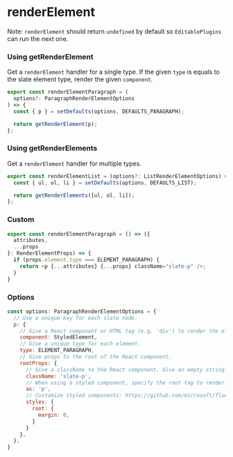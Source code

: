 
<Meta title="API/renderElement" />

# renderElement

Note: `renderElement` should return `undefined` by default so `EditablePlugins` can run the next one.

### Using getRenderElement

Get a `renderElement` handler for a single type. If the given `type` is equals to the slate element type, render the given `component`.

```js
export const renderElementParagraph = (
  options?: ParagraphRenderElementOptions
) => {
  const { p } = setDefaults(options, DEFAULTS_PARAGRAPH);

  return getRenderElement(p);
};
```

### Using getRenderElements

Get a `renderElement` handler for multiple types.

```js
export const renderElementList = (options?: ListRenderElementOptions) => {
  const { ul, ol, li } = setDefaults(options, DEFAULTS_LIST);

  return getRenderElements([ul, ol, li]);
};
```

### Custom

```js
export const renderElementParagraph = () => ({
  attributes,
  ...props
}: RenderElementProps) => {
  if (props.element.type === ELEMENT_PARAGRAPH) {
    return <p {...attributes} {...props} className="slate-p" />;
  }
}
```

### Options

```js
const options: ParagraphRenderElementOptions = {
  // Use a unique key for each slate node.
  p: {
    // Give a React component or HTML tag (e.g. 'div') to render the element.
    component: StyledElement,
    // Give a unique type for each element.
    type: ELEMENT_PARAGRAPH,
    // Give props to the root of the React component.
    rootProps: {
      // Give a className to the React component. Give an empty string to remove the className.
      className: 'slate-p',
      // When using a styled component, specify the root tag to render.
      as: 'p',
      // Customize styled components: https://github.com/microsoft/fluentui/wiki/Component-Styling
      styles: {
        root: {
          margin: 0,
        }
      }
    },
  },
}
```